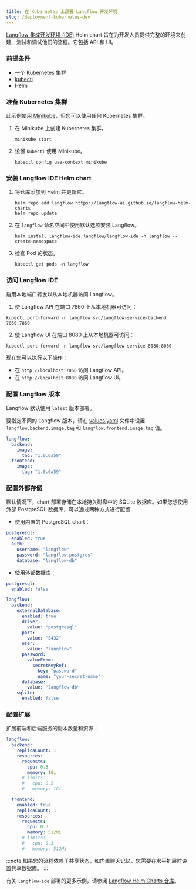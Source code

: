 ```yaml
---
title: 在 Kubernetes 上部署 Langflow 开发环境
slug: /deployment-kubernetes-dev
---
```



[Langflow 集成开发环境 (IDE)](https://github.com/langflow-ai/langflow-helm-charts/tree/main/charts/langflow-ide) Helm chart 旨在为开发人员提供完整的环境来创建、测试和调试他们的流程。它包括 API 和 UI。

### 前提条件

- 一个 [Kubernetes](https://kubernetes.io/docs/setup/) 集群
- [kubectl](https://kubernetes.io/docs/tasks/tools/#kubectl)
- [Helm](https://helm.sh/docs/intro/install/)

### 准备 Kubernetes 集群

此示例使用 [Minikube](https://minikube.sigs.k8s.io/docs/start/)，但您可以使用任何 Kubernetes 集群。

1. 在 Minikube 上创建 Kubernetes 集群。

	```shell
	minikube start
	```

2. 设置 `kubectl` 使用 Minikube。

	```shell
	kubectl config use-context minikube
	```

### 安装 Langflow IDE Helm chart

1. 将仓库添加到 Helm 并更新它。

	```shell
	helm repo add langflow https://langflow-ai.github.io/langflow-helm-charts
	helm repo update
	```

2. 在 `langflow` 命名空间中使用默认选项安装 Langflow。

	```shell
	helm install langflow-ide langflow/langflow-ide -n langflow --create-namespace
	```

3. 检查 Pod 的状态。

	```shell
	kubectl get pods -n langflow
	```

### 访问 Langflow IDE

启用本地端口转发以从本地机器访问 Langflow。

1. 使 Langflow API 在端口 7860 上从本地机器可访问：
```shell
kubectl port-forward -n langflow svc/langflow-service-backend 7860:7860
```

2. 使 Langflow UI 在端口 8080 上从本地机器可访问：
```shell
kubectl port-forward -n langflow svc/langflow-service 8080:8080
```

现在您可以执行以下操作：
- 在 `http://localhost:7860` 访问 Langflow API。
- 在 `http://localhost:8080` 访问 Langflow UI。

### 配置 Langflow 版本

Langflow 默认使用 `latest` 版本部署。

要指定不同的 Langflow 版本，请在 [values.yaml](https://github.com/langflow-ai/langflow-helm-charts/blob/main/charts/langflow-ide/values.yaml) 文件中设置 `langflow.backend.image.tag` 和 `langflow.frontend.image.tag` 值。

```yaml
langflow:
  backend:
    image:
      tag: "1.0.0a59"
  frontend:
    image:
      tag: "1.0.0a59"
```

### 配置外部存储

默认情况下，chart 部署存储在本地持久磁盘中的 SQLite 数据库。如果您想使用外部 PostgreSQL 数据库，可以通过两种方式进行配置：

* 使用内置的 PostgreSQL chart：
```yaml
postgresql:
  enabled: true
  auth:
    username: "langflow"
    password: "langflow-postgres"
    database: "langflow-db"
```

* 使用外部数据库：
```yaml
postgresql:
  enabled: false

langflow:
  backend:
    externalDatabase:
      enabled: true
      driver:
        value: "postgresql"
      port:
        value: "5432"
      user:
        value: "langflow"
      password:
        valueFrom:
          secretKeyRef:
            key: "password"
            name: "your-secret-name"
      database:
        value: "langflow-db"
    sqlite:
      enabled: false
```

### 配置扩展

扩展前端和后端服务的副本数量和资源：

```yaml
langflow:
  backend:
    replicaCount: 1
    resources:
      requests:
        cpu: 0.5
        memory: 1Gi
      # limits:
      #   cpu: 0.5
      #   memory: 1Gi

  frontend:
    enabled: true
    replicaCount: 1
    resources:
      requests:
        cpu: 0.3
        memory: 512Mi
      # limits:
      #   cpu: 0.3
      #   memory: 512Mi
```

:::note
如果您的流程依赖于共享状态，如内置聊天记忆，您需要在水平扩展时设置共享数据库。
:::

有关 `langflow-ide` 部署的更多示例，请参阅 [Langflow Helm Charts 仓库](https://github.com/langflow-ai/langflow-helm-charts/tree/main/examples/langflow-ide)。
